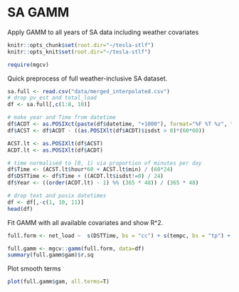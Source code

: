 
# SA GAMM
Apply GAMM to all years of SA data including weather covariates

```r
knitr::opts_chunk$set(root.dir="~/tesla-stlf")
knitr::opts_knit$set(root.dir="~/tesla-stlf")
```

```r
require(mgcv)
```

Quick preprocess of full weather-inclusive SA dataset.

```r
sa.full <- read.csv("data/merged_interpolated.csv")
# drop pv_est and total_load
df <- sa.full[,c(1:8, 10)]

# make year and Time from datetime
df$ACDT <- as.POSIXct(paste(df$datetime, "+1000"), format="%F %T %z", tz="Australia/South")
df$ACST <- df$ACDT - ((as.POSIXlt(df$ACDT)$isdst > 0)*(60*60))

ACST.lt <- as.POSIXlt(df$ACST)
ACDT.lt <- as.POSIXlt(df$ACDT)

# time normalised to [0, 1) via proportion of minutes per day
df$Time <- (ACST.lt$hour*60 + ACST.lt$min) / (60*24)
df$DSTTime <- df$Time + ((ACDT.lt$isdst!=0) / 24)
df$Year <- ((order(ACDT.lt) - 1) %% (365 * 48)) / (365 * 48)

# drop text and posix datetimes
df <- df[,-c(1, 10, 11)]
head(df)
```

Fit GAMM with all available covariates and show R^2.

```r
full.form <- net_load ~  s(DSTTime, bs = "cc") + s(tempc, bs = "tp") + s(Year, bs = "tp") + s(cloud8, bs="tp") + s(windk, bs="tp") + s(wdir, bs="tp") + s(humid, bs="tp") + s(rainmm, bs="tp") + s(radkjm2, bs="tp")

full.gamm <- mgcv::gamm(full.form, data=df)
summary(full.gamm$gam)$r.sq
```

Plot smooth terms

```r
plot(full.gamm$gam, all.terms=T)
```

